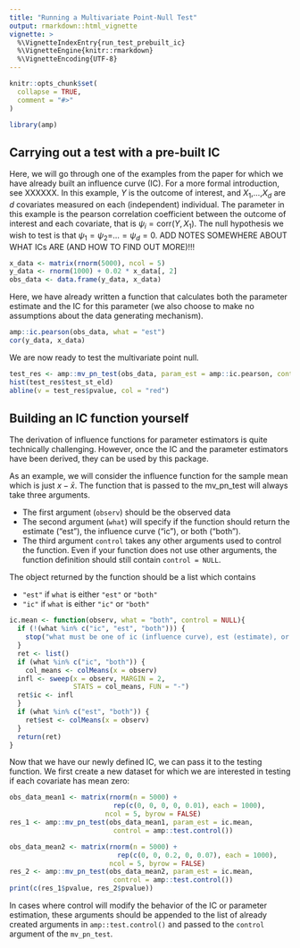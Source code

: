 ```yaml
---
title: "Running a Multivariate Point-Null Test"
output: rmarkdown::html_vignette
vignette: >
  %\VignetteIndexEntry{run_test_prebuilt_ic}
  %\VignetteEngine{knitr::rmarkdown}
  %\VignetteEncoding{UTF-8}
---
```


```r
knitr::opts_chunk$set(
  collapse = TRUE,
  comment = "#>"
)
```

```r
library(amp)
```

## Carrying out a test with a pre-built IC

Here, we will go through one of the examples from the paper for which we have already built an influence curve (IC).  For a more formal introduction, see XXXXXX. In this example, $Y$ is the outcome of interest, and $X_1$,...,$X_d$ are $d$ covariates measured on each (independent) individual. The parameter in this example is the pearson correlation coefficient between the outcome of interest and each covariate, that is $\psi_i = \text{corr}(Y, X_1)$.  The null hypothesis we wish to test is that $\psi_1 = \psi_2 =$...$=\psi_d=0$. ADD NOTES SOMEWHERE ABOUT WHAT ICs ARE (AND HOW TO  FIND OUT MORE)!!!

```r
x_data <- matrix(rnorm(5000), ncol = 5)
y_data <- rnorm(1000) + 0.02 * x_data[, 2]
obs_data <- data.frame(y_data, x_data)
```

Here, we have already written a function that calculates both the parameter estimate and the IC for this parameter (we also choose to make no assumptions about the data generating mechanism).

```r
amp::ic.pearson(obs_data, what = "est")
cor(y_data, x_data)
```

We are now ready to test the multivariate point null.  

```r
test_res <- amp::mv_pn_test(obs_data, param_est = amp::ic.pearson, control = amp::test.control())
hist(test_res$test_st_eld)
abline(v = test_res$pvalue, col = "red")
```

## Building an IC function yourself

The derivation of influence functions for parameter estimators is quite technically challenging.  However, once the IC and the parameter estimators have been derived, they can be used by this package.

As an example, we will consider the influence function for the sample mean which is just $x - \bar{x}$.  The function that is passed to the mv_pn_test will always take three arguments.

- The first argument (`observ`) should be the observed data
- The second argument (`what`) will specify if the function should return the estimate ("est"), the influence curve ("ic"), or both ("both").
- The third argument `control` takes any other arguments used to control the  function.  Even if your function does not use other arguments, the function definition should still contain `control = NULL`.

The object returned by the function should be a list which contains

- `"est"` if `what` is either `"est"` or `"both"`
- `"ic"` if `what` is either `"ic"` or `"both"`

```r
ic.mean <- function(observ, what = "both", control = NULL){
  if (!(what %in% c("ic", "est", "both"))) {
    stop("what must be one of ic (influence curve), est (estimate), or both")
  }
  ret <- list()
  if (what %in% c("ic", "both")) {
    col_means <- colMeans(x = observ)
  infl <- sweep(x = observ, MARGIN = 2,
                STATS = col_means, FUN = "-")
  ret$ic <- infl
  }
  if (what %in% c("est", "both")) {
    ret$est <- colMeans(x = observ)
  }
  return(ret) 
}
```

Now that we have our newly defined IC, we can pass it to the testing function.  We first create a new dataset for which we are interested in testing if each covariate has mean zero:

```r
obs_data_mean1 <- matrix(rnorm(n = 5000) +
                          rep(c(0, 0, 0, 0, 0.01), each = 1000),
                        ncol = 5, byrow = FALSE)
res_1 <- amp::mv_pn_test(obs_data_mean1, param_est = ic.mean,
                          control = amp::test.control())

obs_data_mean2 <- matrix(rnorm(n = 5000) +
                           rep(c(0, 0, 0.2, 0, 0.07), each = 1000),
                         ncol = 5, byrow = FALSE)
res_2 <- amp::mv_pn_test(obs_data_mean2, param_est = ic.mean,
                          control = amp::test.control())
print(c(res_1$pvalue, res_2$pvalue))
```

In cases where control will modify the behavior of the IC or parameter estimation, these arguments should be appended to the list of already created arguments in `amp::test.control()` and passed to the `control` argument of the `mv_pn_test`.
